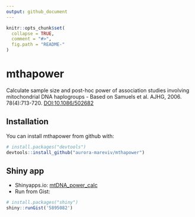 ```yaml
---
output: github_document
---
```


<!-- README.md is generated from README.Rmd. Please edit that file -->

```r
knitr::opts_chunk$set(
  collapse = TRUE,
  comment = "#>",
  fig.path = "README-"
)
```

# mthapower

Calculate sample size and post-hoc power of association studies involving mitochondrial DNA haplogroups - Based on Samuels et al. AJHG, 2006. 78(4):713-720. [DOI:10.1086/502682](https://www.ncbi.nlm.nih.gov/pmc/PMC1424681)

## Installation

You can install mthapower from github with:

```r
# install.packages("devtools")
devtools::install_github("aurora-mareviv/mthapower")
```

## Shiny app
- Shinyapps.io: [mtDNA_power_calc](https://aurora.shinyapps.io/mtDNA_power_calc/)
- Run from Gist: 

```r
# install.packages("shiny")
shiny::runGist('5895082')
```

<!--## Example

This is a basic example which shows you how to solve a common problem:

```r
## basic example code
```

-->
